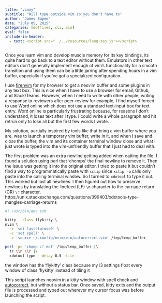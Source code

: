 ```yaml
---
title: "vimmy"
subtitle: "Will type outside vim so you don't have to"
author: "James Eapen"
date: "July 05, 2025"
categories: [dotfiles, cli, vim]
eval: false
include-in-header:
  - text: <script src="../../resources/lang-tag.js"></script>
---
```


Once you learn vim and develop muscle memory for its key bindings, its quite
hard to go back to a text editor without them. Emulators in other text editors
don't generally implement enough of vim's functionality for a smooth transition
and using them can be a little jarring after spending hours in a vim buffer,
especially if you've got a specialized configuration.

I use [firenvim](https://github.com/glacambre/firenvim) for my browser to get a
neovim buffer and some plugins in any text box. This is nice when I have to use
a browser for email, Github, and Slack/Teams. However, when I need to write with
other people, writing a response to reviewers after peer-review for example, I
find myself forced to use Word online which does not use a standard text-input
box for text entry. Word online is particularly frustrating because, for reasons
I don't understand, it loses text after I type. I could write a whole paragraph
and hit retrun only to lose all but the first few words I wrote.

My solution, partially inspired by tools like that bring a vim buffer where you
are, was to launch a temporary vim buffer, write in it, and when I save and
close the buffer, the vim and its container terminal window close and what I
just wrote is typed into the vim-unfriendly buffer that I just had to deal with.

The first problem was an extra newline getting added when catting the file. I
found a solution using perl that 'chomps' the final newline to remove it. Then
the issue was getting it into the original editor. I tried to paste it but
couldn't find a way to programmatically paste with `xclip` since `xclip -o`
calls only paste into the calling terminal window. So I turned to `xdotool` to
type it out. This worked but lost all newlines. I then figured out how to
preserve newlines by translating the linefeed (LF) `\n` character to the
carriage return (CR) `\r` character.
[https://unix.stackexchange.com/questions/399403/xdotools-type-mangles-carriage-returns]{.aside}

```bash
#! /usr/bin/env zsh

kitty --class flykitty \
nvim \
  -c 'set laststatus=0' \
  -c 'set spell' \
  -c 'source ~/.config/nvim/vim/autocorrect.vim' /tmp/temp_buffer

perl -pe 'chomp if eof' /tmp/temp_buffer |\
  tr \\n \\r |\
  xdotool type --delay 0.5 -file -
```

[the window has the 'flykitty'
class because my i3 settings float every window of class 'flykitty' instead of
tiling it]{.aside} 


This script launches neovim in a kitty window with spell check and
[autocorrect](https://github.com/jamespeapen/dotfiles/blob/master/config/nvim/vim/autocorrect.vim),
but without a status bar. Once saved, kitty exits and the output file is
processed and typed out wherever my cursor focus was before launching the
script.
